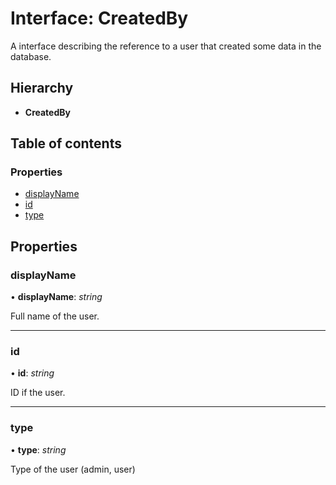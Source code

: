 # Interface: CreatedBy

A interface describing the reference to a user that created some data in the database.

## Hierarchy

* **CreatedBy**

## Table of contents

### Properties

- [displayName](createdby.mdx#displayname)
- [id](createdby.mdx#id)
- [type](createdby.mdx#type)

## Properties

### displayName

• **displayName**: *string*

Full name of the user.

___

### id

• **id**: *string*

ID if the user.

___

### type

• **type**: *string*

Type of the user (admin, user)
